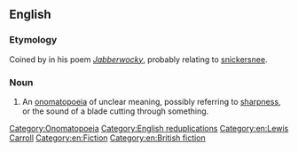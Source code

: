 ==English==

===Etymology===
Coined by {{w|Lewis Carroll}} in his poem ''[[s:Jabberwocky|Jabberwocky]]'', probably relating to [[snickersnee]].

===Noun===
{{en-noun|snicker-snack|-}}

# An [[onomatopoeia]] of unclear meaning, possibly referring to [[sharpness]], or the sound of a blade cutting through something.

[[Category:Onomatopoeia]]
[[Category:English reduplications]]
[[Category:en:Lewis Carroll]]
[[Category:en:Fiction]]
[[Category:en:British fiction]]